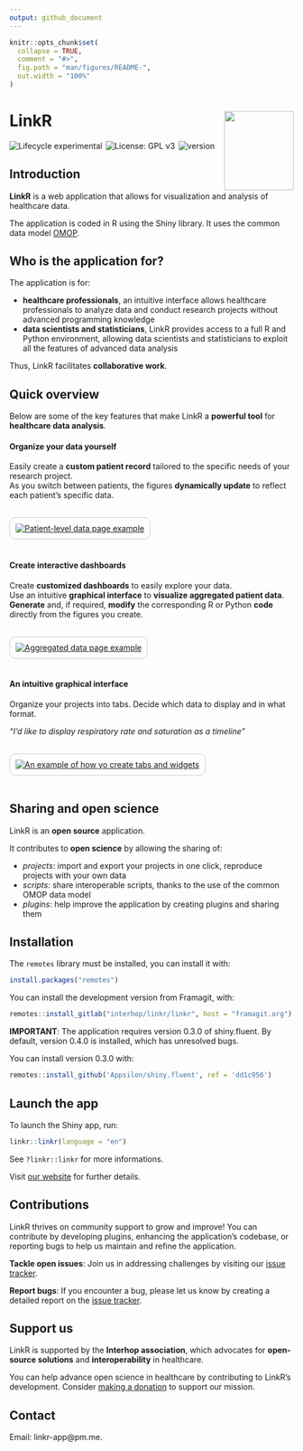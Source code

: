 ```yaml
---
output: github_document
---
```


<!-- README.md is generated from README.Rmd. Please edit that file -->

```r
knitr::opts_chunk$set(
  collapse = TRUE,
  comment = "#>",
  fig.path = "man/figures/README-",
  out.width = "100%"
)
```

# LinkR <a href="https://linkr.interhop.org/"><img src="inst/www/images/hex.png" align="right" width = "123" height="140" /></a>

<img src = "https://img.shields.io/badge/lifecycle-experimental-orange.svg" alt = "Lifecycle experimental" style = "margin-right:2px;"/>
<img src = "https://img.shields.io/badge/License-GPLv3-blue.svg" alt = "License: GPL v3" style = "margin-right:2px;"/>
<img src = "https://img.shields.io/badge/version-0.3.1.9003-blue" alt = "version" style = "margin-right:2px;" />

## Introduction

**LinkR** is a web application that allows for visualization and analysis of healthcare data.

The application is coded in R using the Shiny library. It uses the common data model <a href = "https://ohdsi.github.io/CommonDataModel/" target = "_blank">OMOP</a>.

## Who is the application for?

The application is for:

- **healthcare professionals**, an intuitive interface allows healthcare professionals to analyze data and conduct research projects without advanced programming knowledge
- **data scientists and statisticians**, LinkR provides access to a full R and Python environment, allowing data scientists and statisticians to exploit all the features of advanced data analysis

Thus, LinkR facilitates **collaborative work**.

## Quick overview

Below are some of the key features that make LinkR a **powerful tool** for **healthcare data analysis**.

#### Organize your data yourself

Easily create a **custom patient record** tailored to the specific needs of your research project.<br />
As you switch between patients, the figures **dynamically update** to reflect each patient's specific data.

<br />
<a href="inst/www/images/patient_level_data.gif">
  <img src="inst/www/images/patient_level_data.gif" style="border: solid 1px #ccc; border-radius: 10px; padding: 10px;" alt="Patient-level data page example"/>
</a>
<br /><br />

#### Create interactive dashboards

Create **customized dashboards** to easily explore your data.<br />
Use an intuitive **graphical interface** to **visualize aggregated patient data**.<br />
**Generate** and, if required, **modify** the corresponding R or Python **code** directly from the figures you create.

<br />
<a href="inst/www/images/aggregated_data.gif">
  <img src="inst/www/images/aggregated_data.gif" style="border: solid 1px #ccc; border-radius: 10px; padding: 10px;" alt="Aggregated data page example"/>
</a>
<br /><br />

#### An intuitive graphical interface

Organize your projects into tabs. Decide which data to display and in what format.

*"I’d like to display respiratory rate and saturation as a timeline"*

<br />
<a href="inst/www/images/create_tab_and_widget.gif">
  <img src="inst/www/images/create_tab_and_widget.gif" style="border: solid 1px #ccc; border-radius: 10px; padding: 10px;" alt="An example of how yo create tabs and widgets"/>
</a>
<br /><br />

## Sharing and open science

LinkR is an **open source** application.

It contributes to **open science** by allowing the sharing of:

- *projects*: import and export your projects in one click, reproduce projects with your own data
- *scripts*: share interoperable scripts, thanks to the use of the common OMOP data model
- *plugins*: help improve the application by creating plugins and sharing them

## Installation

The `remotes` library must be installed, you can install it with:
```r
install.packages("remotes")
```

You can install the development version from Framagit, with:
```r
remotes::install_gitlab("interhop/linkr/linkr", host = "framagit.org")
```
**IMPORTANT**: The application requires version 0.3.0 of shiny.fluent. By default, version 0.4.0 is installed, which has unresolved bugs.

You can install version 0.3.0 with:

```r
remotes::install_github('Appsilon/shiny.fluent', ref = 'dd1c956')
```

## Launch the app

To launch the Shiny app, run:
```r
linkr::linkr(language = "en")
```

See `?linkr::linkr` for more informations.

Visit <a href="https://linkr.interhop.org/en/docs/installation/" target="_blank">our website</a> for further details.

## Contributions

LinkR thrives on community support to grow and improve! You can contribute by developing plugins, enhancing the application's codebase, or reporting bugs to help us maintain and refine the application.

**Tackle open issues**: Join us in addressing challenges by visiting our <a href="https://framagit.org/interhop/linkr/linkr/-/issues" target="_blank">issue tracker</a>.

**Report bugs**: If you encounter a bug, please let us know by creating a detailed report on the <a href="https://framagit.org/interhop/linkr/linkr/-/issues" target="_blank">issue tracker</a>.

## Support us

LinkR is supported by the **Interhop association**, which advocates for **open-source solutions** and **interoperability** in healthcare.

You can help advance open science in healthcare by contributing to LinkR's development. Consider <a href="https://interhop.org/en/dons/" target="_blank">making a donation</a> to support our mission.

## Contact

Email: linkr-app@pm.me.
